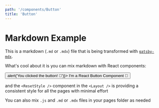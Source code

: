 ```yaml
---
path: '/components/Button'
title: 'Button'
---
```



# Markdown Example

This is a markdown (`.md` or `.mdx`) file that is being transformed with [`gatsby-mdx`](https://gatsby-mdx.netlify.com/).

What's cool about it is you can mix markdown with React components:

<p>
  <Button color="text" onClick={() => alert('You clicked the button! 🍪')}>
    I'm a React Button Component 🙌
  </Button>
</p>

and the `<ResetStyle />` component in the `<Layout />` is providing a consistent style for all the pages with minimal effort

You can also mix `.js` and `.md` or `.mdx` files in your pages folder as needed
